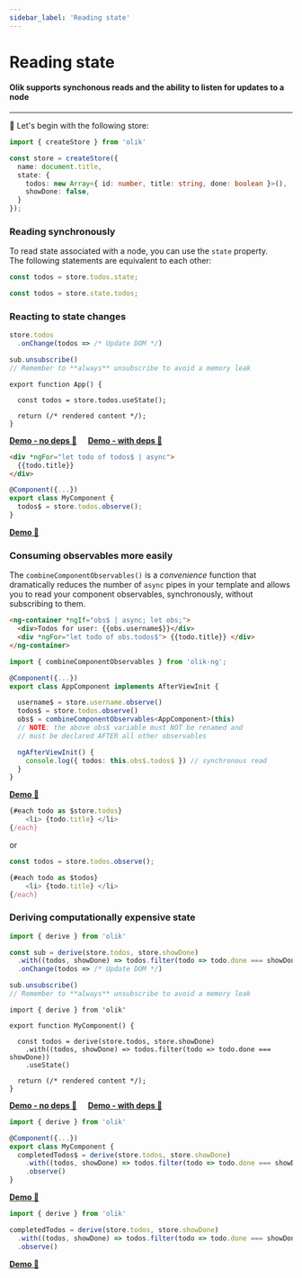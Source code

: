 ```yaml
---
sidebar_label: 'Reading state'
---
```


# Reading state

#### Olik supports synchonous reads and the ability to listen for updates to a node  

---

🥚 Let's begin with the following store:
```ts
import { createStore } from 'olik'

const store = createStore({
  name: document.title,
  state: {
    todos: new Array<{ id: number, title: string, done: boolean }>(),
    showDone: false,
  }
});
```

### Reading synchronously
To read state associated with a node, you can use the `state` property.  
The following statements are equivalent to each other:
```ts
const todos = store.todos.state;
```
```ts
const todos = store.state.todos;
```

### Reacting to state changes


<Tabs groupId="frameworks">
<TabItem value="no framework" label="No framework">

```ts
store.todos
  .onChange(todos => /* Update DOM */)

sub.unsubscribe()
// Remember to **always** unsubscribe to avoid a memory leak
```

</TabItem>
<TabItem value="react" label="React">

```tsx
export function App() {

  const todos = store.todos.useState();

  return (/* rendered content */);
}
```
[**Demo - no deps 🥚**](https://codesandbox.io/s/olik-react-usestate-hook-d3z0y?file=/src/App.tsx) &nbsp;&nbsp;&nbsp; [**Demo - with deps 🥚**](https://codesandbox.io/s/olik-react-usestate-with-deps-7pf9d?file=/src/App.tsx)

</TabItem>
<TabItem value="angular" label="Angular">

```html
<div *ngFor="let todo of todos$ | async">
  {{todo.title}}
</div>
```
```ts
@Component({...})
export class MyComponent {
  todos$ = store.todos.observe();
}
```
[**Demo 🥚**](https://codesandbox.io/s/olik-ng-read-iwyd3?file=/src/app/app.component.ts)

### Consuming observables more easily

The `combineComponentObservables()` is a *convenience* function that dramatically reduces the number of `async` pipes in your template and allows you to read your component observables, synchronously, without subscribing to them.

```html
<ng-container *ngIf="obs$ | async; let obs;">
  <div>Todos for user: {{obs.username$}}</div>
  <div *ngFor="let todo of obs.todos$"> {{todo.title}} </div>
</ng-container>
```
```ts
import { combineComponentObservables } from 'olik-ng';

@Component({...})
export class AppComponent implements AfterViewInit {

  username$ = store.username.observe()
  todos$ = store.todos.observe()
  obs$ = combineComponentObservables<AppComponent>(this)
  // NOTE: the above obs$ variable must NOT be renamed and 
  // must be declared AFTER all other observables

  ngAfterViewInit() {
    console.log({ todos: this.obs$.todos$ }) // synchronous read
  }
}
```
[**Demo 🥚**](https://codesandbox.io/s/olik-ng-combinecomponentobservables-trh42?file=/src/app/app.component.ts)

</TabItem>
<TabItem value="svelte" label="Svelte">

```ts
{#each todo as $store.todos}
	<li> {todo.title} </li>
{/each}
```
or
```ts
const todos = store.todos.observe();

{#each todo as $todos}
	<li> {todo.title} </li>
{/each}
```

</TabItem>
</Tabs>

### Deriving computationally expensive state

<Tabs groupId="frameworks">
<TabItem value="no framework" label="No framework">

```ts
import { derive } from 'olik'

const sub = derive(store.todos, store.showDone)
  .with((todos, showDone) => todos.filter(todo => todo.done === showDone))
  .onChange(todos => /* Update DOM */)

sub.unsubscribe()
// Remember to **always** unsubscribe to avoid a memory leak
```

</TabItem>
<TabItem value="react" label="React">

```tsx
import { derive } from 'olik'

export function MyComponent() {
  
  const todos = derive(store.todos, store.showDone)
    .with((todos, showDone) => todos.filter(todo => todo.done === showDone))
    .useState()

  return (/* rendered content */);
}
```

[**Demo - no deps 🥚**](https://codesandbox.io/s/olik-react-derivefrom-jv9dd?file=/src/App.tsx) &nbsp;&nbsp;&nbsp; [**Demo - with deps 🥚**](https://codesandbox.io/s/olik-react-derivefrom-with-deps-z7x4i?file=/src/App.tsx)

</TabItem>
<TabItem value="angular" label="Angular">

```ts
import { derive } from 'olik'

@Component({...})
export class MyComponent {
  completedTodos$ = derive(store.todos, store.showDone)
    .with((todos, showDone) => todos.filter(todo => todo.done === showDone))
    .observe()
}
```
[**Demo 🥚**](https://codesandbox.io/s/olik-ng-memoise-supgo?file=/src/app/app.component.ts)

</TabItem>
<TabItem value="svelte" label="Svelte">

```ts
import { derive } from 'olik'

completedTodos = derive(store.todos, store.showDone)
  .with((todos, showDone) => todos.filter(todo => todo.done === showDone))
  .observe()
```
[**Demo 🥚**](https://codesandbox.io/s/olik-ng-memoise-supgo?file=/src/app/app.component.ts)

</TabItem>
</Tabs>

